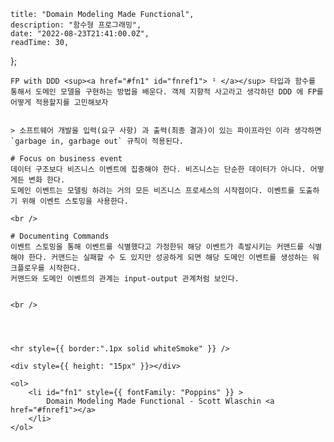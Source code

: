 
    title: "Domain Modeling Made Functional",
    description: "함수형 프로그래밍",
    date: "2022-08-23T21:41:00.0Z",
    readTime: 30,
};


<div style={{ marginTop: "4rem", fontFamily: "Recoleta, NotoSansKR-Thin, MalgunGothic", fontSize: '11pt', lineHeight: '22pt', letterSpacing: '.8px'}}>

    FP with DDD <sup><a href="#fn1" id="fnref1"> ¹ </a></sup> 타입과 함수를 통해서 도메인 모델을 구현하는 방법을 배운다. 객체 지향적 사고라고 생각하던 DDD 에 FP를 어떻게 적용할지를 고민해보자


    > 소프트웨어 개발을 입력(요구 사항) 과 출력(최종 결과)이 있는 파이프라인 이라 생각하면 `garbage in, garbage out` 규칙이 적용된다.

    # Focus on business event
    데이터 구조보다 비즈니스 이벤트에 집중해야 한다. 비즈니스는 단순한 데이터가 아니다. 어떻게든 변화 한다.
    도메인 이벤트는 모델링 하려는 거의 모든 비즈니스 프로세스의 시작점이다. 이벤트를 도출하기 위해 이벤트 스토밍을 사용한다.

    <br />

    # Documenting Commands
    이벤트 스토밍을 통해 이벤트를 식별했다고 가정한뒤 해당 이벤트가 촉발시키는 커맨드를 식별해야 한다. 커맨드는 실패할 수 도 있지만 성공하게 되면 해당 도메인 이벤트를 생성하는 워크플로우를 시작한다.
    커맨드와 도메인 이벤트의 관계는 input-output 관계처럼 보인다.


    <br />




    <hr style={{ border:".1px solid whiteSmoke" }} />

    <div style={{ height: "15px" }}></div>

    <ol>
        <li id="fn1" style={{ fontFamily: "Poppins" }} >
            Domain Modeling Made Functional - Scott Wlaschin <a href="#fnref1"></a>
        </li>
    </ol>

</div>
